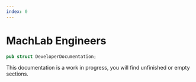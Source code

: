 ```yaml
---
index: 0
---
```


# MachLab Engineers

```rust
pub struct DeveloperDocumentation;
```

This documentation is a work in progress, you will find unfinished or empty sections.
